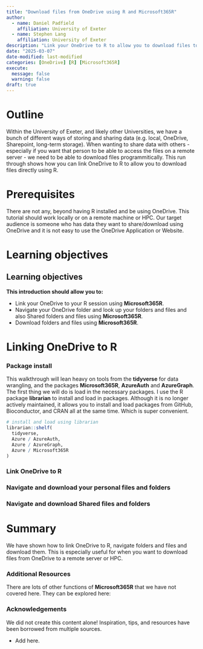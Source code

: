 ```yaml
---
title: "Download files from OneDrive using R and Microsoft365R"
author: 
  - name: Daniel Padfield
    affiliation: University of Exeter
  - name: Stephen Lang
    affiliation: University of Exeter
description: "Link your OneDrive to R to allow you to download files to any computer, even remote servers."
date: "2025-03-07"
date-modified: last-modified
categories: [OneDrive] [R] [Microsoft365R]
execute:
  message: false
  warning: false
draft: true
---
```


# Outline

Within the University of Exeter, and likely other Universities, we have a bunch of different ways of storing and sharing data (e.g. local, OneDrive, Sharepoint, long-term storage). When wanting to share data with others -  especially if you want that person to be able to access the files on a remote server - we need to be able to download files programmitically. This run through shows how you can link OneDrive to R to allow you to download files directly using R.

# Prerequisites

There are not any, beyond having R installed and be using OneDrive. This tutorial should work locally or on a remote machine or HPC. Our target audience is someone who has data they want to share/download using OneDrive and it is not easy to use the OneDrive Application or Website.

# Learning objectives

::: callout-note
# Learning objectives

**This introduction should allow you to:**

- Link your OneDrive to your R session using **Microsoft365R**.
- Navigate your OneDrive folder and look up your folders and files and also Shared folders and files using **Microsoft365R**.
- Download folders and files using **Microsoft365R**.

:::

# Linking OneDrive to R

### Package install

This walkthrough will lean heavy on tools from the **tidyverse** for data wrangling, and the packages **Microsoft365R**, **AzureAuth** and **AzureGraph**. The first thing we will do is load in the necessary packages. I use the R package **librarian** to install and load in packages. Although it is no longer actively maintained, it allows you to install and load packages from GitHub, Bioconductor, and CRAN all at the same time. Which is super convenient.

```r
# install and load using librarian
librarian::shelf(
  tidyverse,
  Azure / AzureAuth,
  Azure / AzureGraph,
  Azure / Microsoft365R
)

```

### Link OneDrive to R

### Navigate and download your personal files and folders

### Navigate and download Shared files and folders

# Summary

We have shown how to link OneDrive to R, navigate folders and files and download them. This is especially useful for when you want to download files from OneDrive to a remote server or HPC.

### Additional Resources

There are lots of other functions of **Microsoft365R** that we have not covered here. They can be explored here:

### Acknowledgements

We did not create this content alone! Inspiration, tips, and resources have been borrowed from multiple sources.

-   Add here.
